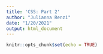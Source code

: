 ```yaml
---
title: 'CSS: Part 2'
author: "Julianna Renzi"
date: "1/20/2021"
output: html_document
---
```


```r
knitr::opts_chunk$set(echo = TRUE)
```

